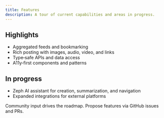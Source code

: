 ```yaml
---
title: Features
description: A tour of current capabilities and areas in progress.
---
```



## Highlights

- Aggregated feeds and bookmarking
- Rich posting with images, audio, video, and links
- Type‑safe APIs and data access
- A11y‑first components and patterns

## In progress

- Zeph AI assistant for creation, summarization, and navigation
- Expanded integrations for external platforms

<Callout type="info">
Community input drives the roadmap. Propose features via GitHub issues and PRs.
</Callout>


